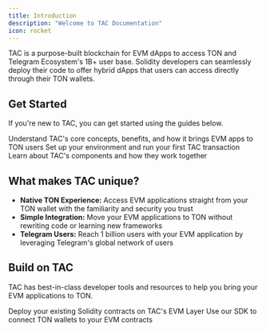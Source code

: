 ```yaml
---
title: Introduction
description: "Welcome to TAC Documentation"
icon: rocket
---
```


TAC is a purpose-built blockchain for EVM dApps to access TON and Telegram Ecosystem's 1B+ user base. Solidity developers can seamlessly deploy their code to offer hybrid dApps that users can access directly through their TON wallets.

## Get Started

If you're new to TAC, you can get started using the guides below.

<CardGroup cols={1}>
  <Card title="What is TAC?" icon="bolt" href="/home/get-started/what-is-tac">
    Understand TAC's core concepts, benefits, and how it brings EVM apps to TON
    users
  </Card>
</CardGroup>

<CardGroup cols={2}>
  <Card title="Quickstart" icon="rocket" href="/build/get-started/quickstark">
    Set up your environment and run your first TAC transaction
  </Card>
  <Card
    title="Architecture"
    icon="file-pen"
    href="/home/get-started/architecture"
  >
    Learn about TAC's components and how they work together
  </Card>
</CardGroup>

## What makes TAC unique?

- **Native TON Experience:** Access EVM applications straight from your TON wallet with the familiarity and security you trust
- **Simple Integration:** Move your EVM applications to TON without rewriting code or learning new frameworks
- **Telegram Users:** Reach 1 billion users with your EVM application by leveraging Telegram's global network of users

## Build on TAC

TAC has best-in-class developer tools and resources to help you bring your EVM applications to TON.

<CardGroup cols={2}>
  <Card title="Smart Contracts" icon="code" href="/build/smart-contracts">
    Deploy your existing Solidity contracts on TAC's EVM Layer
  </Card>
  <Card title="Frontend SDK" icon="browser" href="/build/sdk">
    Use our SDK to connect TON wallets to your EVM contracts
  </Card>
</CardGroup>
